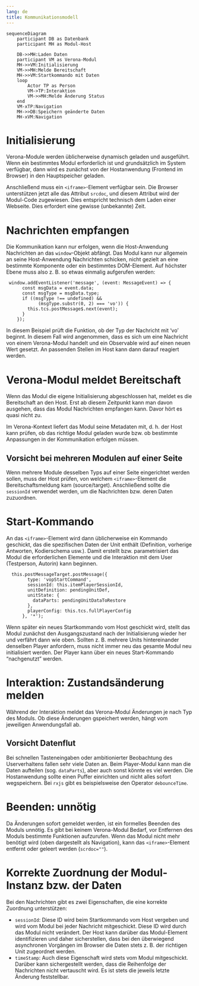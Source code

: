 ```yaml
---
lang: de
title: Kommunikationsmodell
---
```


```mermaid
sequenceDiagram
    participant DB as Datenbank
    participant MH as Modul-Host

    DB->>MH:Laden Daten
    participant VM as Verona-Modul
    MH->>VM:Initialisierung
    VM->>MH:Melde Bereitschaft
    MH->>VM:Startkommando mit Daten
    loop
        Actor TP as Person
        VM->TP:Interaktion
        VM->>MH:Melde Änderung Status
    end
    VM-xTP:Navigation
    MH->>DB:Speichern geänderte Daten
    MH-xVM:Navigation
```

# Initialisierung

Verona-Module werden üblicherweise dynamisch geladen und ausgeführt. Wenn ein bestimmtes Modul erforderlich ist und grundsätzlich im System verfügbar, dann wird es zunächst von der Hostanwendung (Frontend im Browser) in den Hauptspeicher geladen.

Anschließend muss ein `<iframe>`-Element verfügbar sein. Die Browser unterstützen jetzt alle das Attribut `srcdoc`, und diesem Attribut wird der Modul-Code zugewiesen. Dies entspricht technisch dem Laden einer Webseite. Dies erfordert eine gewisse (unbekannte) Zeit.

# Nachrichten empfangen

Die Kommunikation kann nur erfolgen, wenn die Host-Anwendung Nachrichten an das `window`-Objekt abfängt. Das Modul kann nur allgemein an seine Host-Anwendung Nachrichten schicken, nicht gezielt an eine bestimmte Komponente oder ein bestimmtes DOM-Element. Auf höchster Ebene muss also z. B. so etwas einmalig aufgerufen werden:

```.typescript
 window.addEventListener('message', (event: MessageEvent) => {
      const msgData = event.data;
      const msgType = msgData.type;
      if ((msgType !== undefined) &&
            (msgType.substr(0, 2) === 'vo')) {
        this.tcs.postMessage$.next(event);
      }
    });
```

In diesem Beispiel prüft die Funktion, ob der Typ der Nachricht mit 'vo' beginnt. In diesem Fall wird angenommen, dass es sich um eine Nachricht von einem Verona-Modul handelt und ein Observable wird auf einen neuen Wert gesetzt. An passenden Stellen im Host kann dann darauf reagiert werden.

# Verona-Modul meldet Bereitschaft

Wenn das Modul die eigene Initialisierung abgeschlossen hat, meldet es die Bereitschaft an den Host. Erst ab diesem Zeitpunkt kann man davon ausgehen, dass das Modul Nachrichten empfangen kann. Davor hört es quasi nicht zu.

Im Verona-Kontext liefert das Modul seine Metadaten mit, d. h. der Host kann prüfen, ob das richtige Modul geladen wurde bzw. ob bestimmte Anpassungen in der Kommunikation erfolgen müssen.

::: {.callout-warning}
## Vorsicht bei mehreren Modulen auf einer Seite

Wenn mehrere Module desselben Typs auf einer Seite eingerichtet werden sollen, muss der Host prüfen, von welchem `<iframe>`-Element die Bereitschaftsmeldung kam (source/target). Anschließend sollte die `sessionId` verwendet werden, um die Nachrichten bzw. deren Daten zuzuordnen.
:::

# Start-Kommando

An das `<iframe>`-Element wird dann üblicherweise ein Kommando geschickt, das die spezifischen Daten der Unit enthält (Definition, vorherige Antworten, Kodierschema usw.). Damit erstellt bzw. parametrisiert das Modul die erforderlichen Elemente und die Interaktion mit dem User (Testperson, Autorin) kann beginnen.

```.typescript
  this.postMessageTarget.postMessage({
        type: 'vopStartCommand',
        sessionId: this.itemPlayerSessionId,
        unitDefinition: pendingUnitDef,
        unitState: {
          dataParts: pendingUnitDataToRestore
        },
        playerConfig: this.tcs.fullPlayerConfig
      }, '*');
```


Wenn später ein neues Startkommando vom Host geschickt wird, stellt das Modul zunächst den Ausgangszustand nach der Initialisierung wieder her und verfährt dann wie oben. Sollten z. B. mehrere Units hintereinander denselben Player anfordern, muss nicht immer neu das gesamte Modul neu initialisiert werden. Der Player kann über ein neues Start-Kommando "nachgenutzt" werden.

# Interaktion: Zustandsänderung melden

Während der Interaktion meldet das Verona-Modul Änderungen je nach Typ des Moduls. Ob diese Änderungen gspeichert werden, hängt vom jeweiligen Anwendungsfall ab.

::: {.callout-warning}
## Vorsicht Datenflut

Bei schnellen Tasteneingaben oder ambitionierter Beobachtung des Userverhaltens fallen sehr viele Daten an. Beim Player-Modul kann man die Daten aufteilen (sog. `dataParts`), aber auch sonst könnte es viel werden. Die Hostanwendung sollte einen Puffer einrichten und nicht alles sofort wegspeichern. Bei `rxjs` gibt es beispielsweise den Operator `debounceTime`.
:::

# Beenden: unnötig

Da Änderungen sofort gemeldet werden, ist ein formelles Beenden des Moduls unnötig. Es gibt bei keinem Verona-Modul Bedarf, vor Entfernen des Moduls bestimmte Funktionen aufzurufen. Wenn das Modul nicht mehr benötigt wird (oben dargestellt als Navigation), kann das `<iframe>`-Element entfernt oder geleert werden (`scrdoc=""`).

# Korrekte Zuordnung der Modul-Instanz bzw. der Daten

Bei den Nachrichten gibt es zwei Eigenschaften, die eine korrekte Zuordnung unterstützen:

* `sessionId`: Diese ID wird beim Startkommando vom Host vergeben und wird vom Modul bei jeder Nachricht mitgeschickt. Diese ID wird durch das Modul nicht verändert. Der Host kann darüber das Modul-Element identifizieren und daher sicherstellen, dass bei den überwiegend asynchronen Vorgängen im Browser die Daten stets z. B. der richtigen Unit zugeordnet werden.
* `timeStamp`: Auch diese Eigenschaft wird stets vom Modul mitgeschickt. Darüber kann sichergestellt werden, dass die Reihenfolge der Nachrichten nicht vertauscht wird. Es ist stets die jeweils letzte Änderung feststellbar.